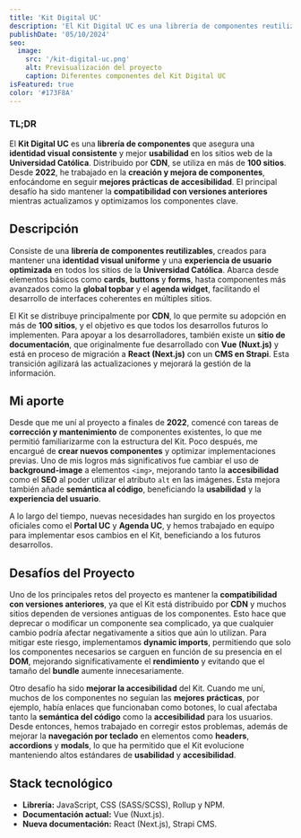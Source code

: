 ```yaml
---
title: 'Kit Digital UC'
description: 'El Kit Digital UC es una librería de componentes reutilizables, creada para garantizar una identidad visual coherente y mejorar la usabilidad en los sitios web de la Universidad Católica de Chile.'
publishDate: '05/10/2024'
seo:
  image:
    src: '/kit-digital-uc.png'
    alt: Previsualización del proyecto
    caption: Diferentes componentes del Kit Digital UC
isFeatured: true
color: '#173F8A'
---
```


### **TL;DR**

El **Kit Digital UC** es una **librería de componentes** que asegura una **identidad visual consistente** y mejor **usabilidad** en los sitios web de la **Universidad Católica**. Distribuido por **CDN**, se utiliza en más de **100 sitios**. Desde **2022**, he trabajado en la **creación y mejora de componentes**, enfocándome en seguir **mejores prácticas de accesibilidad**. El principal desafío ha sido mantener la **compatibilidad con versiones anteriores** mientras actualizamos y optimizamos los componentes clave.

## **Descripción**

Consiste de una **librería de componentes reutilizables**, creados para mantener una **identidad visual uniforme** y una **experiencia de usuario optimizada** en todos los sitios de la **Universidad Católica**. Abarca desde elementos básicos como **cards**, **buttons** y **forms**, hasta componentes más avanzados como la **global topbar** y el **agenda widget**, facilitando el desarrollo de interfaces coherentes en múltiples sitios.

El Kit se distribuye principalmente por **CDN**, lo que permite su adopción en más de **100 sitios**, y el objetivo es que todos los desarrollos futuros lo implementen. Para apoyar a los desarrolladores, también existe un **sitio de documentación**, que originalmente fue desarrollado con **Vue (Nuxt.js)** y está en proceso de migración a **React (Next.js)** con un **CMS en Strapi**. Esta transición agilizará las actualizaciones y mejorará la gestión de la información.

## **Mi aporte**

Desde que me uní al proyecto a finales de **2022**, comencé con tareas de **corrección y mantenimiento** de componentes existentes, lo que me permitió familiarizarme con la estructura del Kit. Poco después, me encargué de **crear nuevos componentes** y optimizar implementaciones previas. Uno de mis logros más significativos fue cambiar el uso de **background-image** a elementos `<img>`, mejorando tanto la **accesibilidad** como el **SEO** al poder utilizar el atributo `alt` en las imágenes. Esta mejora también añade **semántica al código**, beneficiando la **usabilidad** y la **experiencia del usuario**.

A lo largo del tiempo, nuevas necesidades han surgido en los proyectos oficiales como el **Portal UC** y **Agenda UC**, y hemos trabajado en equipo para implementar esos cambios en el Kit, beneficiando a los futuros desarrollos.

## **Desafíos del Proyecto**

Uno de los principales retos del proyecto es mantener la **compatibilidad con versiones anteriores**, ya que el Kit está distribuido por **CDN** y muchos sitios dependen de versiones antiguas de los componentes. Esto hace que deprecar o modificar un componente sea complicado, ya que cualquier cambio podría afectar negativamente a sitios que aún lo utilizan. Para mitigar este riesgo, implementamos **dynamic imports**, permitiendo que solo los componentes necesarios se carguen en función de su presencia en el **DOM**, mejorando significativamente el **rendimiento** y evitando que el tamaño del **bundle** aumente innecesariamente.

Otro desafío ha sido **mejorar la accesibilidad** del Kit. Cuando me uní, muchos de los componentes no seguían las **mejores prácticas**, por ejemplo, había enlaces que funcionaban como botones, lo cual afectaba tanto la **semántica del código** como la **accesibilidad** para los usuarios. Desde entonces, hemos trabajado en corregir estos problemas, además de mejorar la **navegación por teclado** en elementos como **headers**, **accordions** y **modals**, lo que ha permitido que el Kit evolucione manteniendo altos estándares de **usabilidad** y **accesibilidad**.

## **Stack tecnológico**

- **Librería:** JavaScript, CSS (SASS/SCSS), Rollup y NPM.
- **Documentación actual:** Vue (Nuxt.js).
- **Nueva documentación:** React (Next.js), Strapi CMS.
